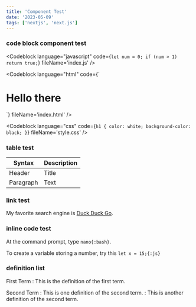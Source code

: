 ```yaml
---
title: 'Component Test'
date: '2023-05-09'
tags: ['nextjs', 'next.js']
---
```


### code block component test

<Codeblock language="javascript" code={`let num = 0;
if (num > 1) return true;`} fileName='index.js' />

<Codeblock language="html" code={`<div>
  <h1>Hello there</h1>
</div>`} fileName='index.html' />

<Codeblock language="css" code={`h1 {
  color: white;
  background-color: black;
}`} fileName='style.css' />

### table test

| Syntax | Description |
| --- | ----------- |
| Header | Title |
| Paragraph | Text |

### link test

My favorite search engine is [Duck Duck Go](https://duckduckgo.com "The best search engine for privacy").

### inline code test

At the command prompt, type `nano{:bash}`.

To create a variable storing a number, try this `let x = 15;{:js}`

### definition list

First Term
: This is the definition of the first term.

Second Term
: This is one definition of the second term.
: This is another definition of the second term.
